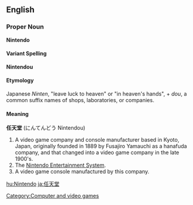 {{Wikipedia}}
==English==

===Proper Noun===
'''Nintendo''' 
====Variant Spelling====
'''Nintendou'''
====Etymology====

Japanese ''Ninten'', "leave luck to heaven" or "in heaven's hands", + ''dou'', a common suffix names of shops, laboratories, or companies.

====Meaning====

'''任天堂''' (にんてんどう Nintendou)

#A video game company and console manufacturer based in Kyoto, Japan, originally founded in 1889 by Fusajiro Yamauchi as a hanafuda company, and that changed into a video game company in the late 1900's.
#The [[Nintendo Entertainment System]].
#A video game console manufactured by this company.

[[Category:Computer and video games]]

[[hu:Nintendo]]
[[ja:任天堂]]
